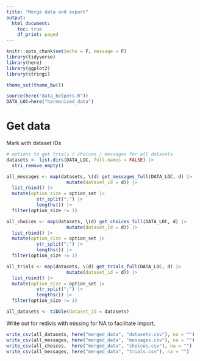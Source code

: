 ```yaml
---
title: "Merge data and export"
output:
  html_document:
    toc: true
    df_print: paged
---
```


```r
knitr::opts_chunk$set(echo = F, message = F)
library(tidyverse)
library(here)
library(ggplot2)
library(stringi)

theme_set(theme_bw())

source(here("data_helpers.R"))
DATA_LOC=here("harmonized_data")
```


# Get data

Mark with dataset IDs

```r
# options to get trials / choices / messages for all datasets
datasets <- list.dirs(DATA_LOC, full.names = FALSE) |> 
  stri_remove_empty()

all_messages <- map(datasets, \(d) get_messages_full(DATA_LOC, d) |>
                      mutate(dataset_id = d)) |> 
  list_rbind() |> 
  mutate(option_size = option_set |> 
           str_split(";") |> 
           lengths()) |> 
  filter(option_size != 1)

all_choices <- map(datasets, \(d) get_choices_full(DATA_LOC, d) |>
                      mutate(dataset_id = d)) |>
  list_rbind() |> 
  mutate(option_size = option_set |> 
           str_split(";") |> 
           lengths()) |> 
  filter(option_size != 1)

all_trials <- map(datasets, \(d) get_trials_full(DATA_LOC, d) |>
                      mutate(dataset_id = d)) |>
  list_rbind() |> 
  mutate(option_size = option_set |> 
           str_split(";") |> 
           lengths()) |> 
  filter(option_size != 1)

all_datasets <- tibble(dataset_id = datasets)
```

Write out for redivis with missing for NA to facilitate import. 

```r
write_csv(all_datasets, here("merged_data", "datasets.csv"), na = "")
write_csv(all_messages, here("merged_data", "messages.csv"), na = "")
write_csv(all_choices,  here("merged_data", "choices.csv"), na = "")
write_csv(all_messages, here("merged_data", "trials.csv"), na = "")
```

